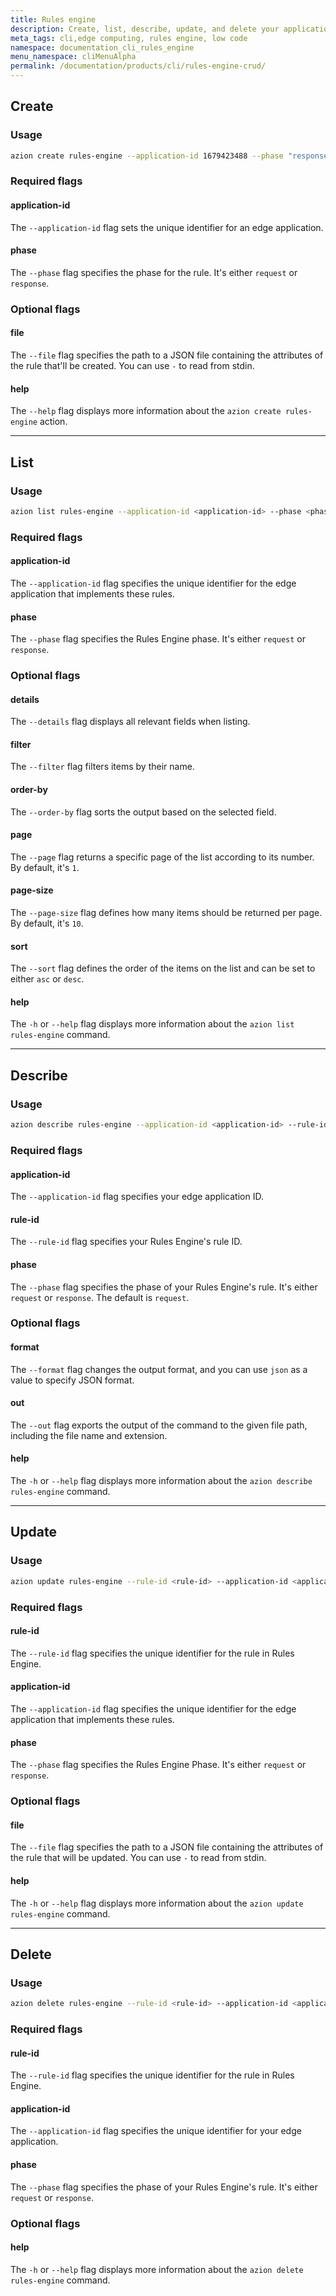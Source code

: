 ```yaml
---
title: Rules engine
description: Create, list, describe, update, and delete your application's Rules Engine's rules through Azion CLI. 
meta_tags: cli,edge computing, rules engine, low code
namespace: documentation_cli_rules_engine
menu_namespace: cliMenuAlpha
permalink: /documentation/products/cli/rules-engine-crud/
---
```


## Create

### Usage

```bash
azion create rules-engine --application-id 1679423488 --phase "response" --file `./file.json`
```

### Required flags

#### application-id

The `--application-id` flag sets the unique identifier for an edge application.

#### phase

The `--phase` flag specifies the phase for the rule. It's either `request` or `response`.

### Optional flags

#### file

The `--file` flag specifies the path to a JSON file containing the attributes of the rule that'll be created. You can use `-` to read from stdin.

#### help

The `--help` flag displays more information about the `azion create rules-engine` action.

---

## List

### Usage

```bash
azion list rules-engine --application-id <application-id> --phase <phase>
```

### Required flags

#### application-id

The `--application-id` flag specifies the unique identifier for the edge application that implements these rules.

#### phase

The `--phase` flag specifies the Rules Engine phase. It's either `request` or `response`.

### Optional flags

#### details

The `--details` flag displays all relevant fields when listing.

#### filter

The `--filter` flag filters items by their name.

#### order-by

The `--order-by` flag sorts the output based on the selected field.

#### page

The `--page` flag returns a specific page of the list according to its number. By default, it's `1`.

#### page-size

The `--page-size` flag defines how many items should be returned per page. By default, it's `10`.

#### sort

The `--sort` flag defines the order of the items on the list and can be set to either `asc` or `desc`.

#### help

The `-h` or `--help` flag displays more information about the `azion list rules-engine` command.

---

## Describe

### Usage

```bash
azion describe rules-engine --application-id <application-id> --rule-id <rule-id> --phase <phase> [--format <format>] [--out <output-file>]
```

### Required flags

#### application-id

The `--application-id` flag specifies your edge application ID.

#### rule-id

The `--rule-id` flag specifies your Rules Engine's rule ID.

#### phase

The `--phase` flag specifies the phase of your Rules Engine's rule. It's either `request` or `response`. The default is `request`.

### Optional flags

#### format

The `--format` flag changes the output format, and you can use `json` as a value to specify JSON format.

#### out

The `--out` flag exports the output of the command to the given file path, including the file name and extension.

#### help

The `-h` or `--help` flag displays more information about the `azion describe rules-engine` command.

---

## Update

### Usage

```bash
azion update rules-engine --rule-id <rule-id> --application-id <application-id> --phase <phase> --file <rule-json>
```

### Required flags

#### rule-id

The `--rule-id` flag specifies the unique identifier for the rule in Rules Engine.

#### application-id

The `--application-id` flag specifies the unique identifier for the edge application that implements these rules.

#### phase

The `--phase` flag specifies the Rules Engine Phase. It's either `request` or `response`.

### Optional flags

#### file

The `--file` flag specifies the path to a JSON file containing the attributes of the rule that will be updated. You can use `-` to read from stdin.

#### help

The `-h` or `--help` flag displays more information about the `azion update rules-engine` command.

---

## Delete

### Usage

```bash
azion delete rules-engine --rule-id <rule-id> --application-id <application-id> --phase <phase>
```

### Required flags

#### rule-id

The `--rule-id` flag specifies the unique identifier for the rule in Rules Engine.

#### application-id

The `--application-id` flag specifies the unique identifier for your edge application.

#### phase

The `--phase` flag specifies the phase of your Rules Engine's rule. It's either `request` or `response`.

### Optional flags

#### help

The `-h` or `--help` flag displays more information about the `azion delete rules-engine` command.

